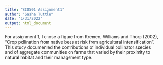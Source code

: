 ```yaml
---
title: "BIO501 Assignment1"
author: "Sasha Tuttle"
date: "1/31/2022"
output: html_document
---
```


For assignment 1, I chose a figure from Kremen, Williams and Thorp (2002), "Crop pollination from native bees at risk from agricultural intensification". This study documented the contributions of individual pollinator species and of aggregate communities on farms that varied by their proximity to natural habitat and their management type. 